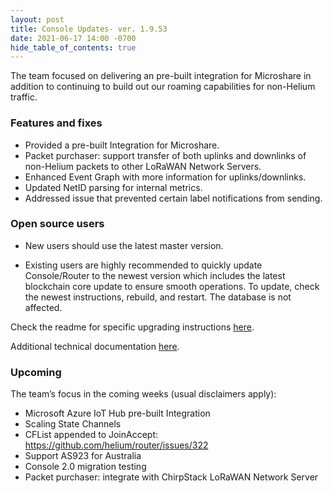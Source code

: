 ```yaml
---
layout: post
title: Console Updates- ver. 1.9.53
date: 2021-06-17 14:00 -0700
hide_table_of_contents: true
---
```


The team focused on delivering an pre-built integration for Microshare in addition to continuing to
build out our roaming capabilities for non-Helium traffic.

<!--truncate-->

### Features and fixes

- Provided a pre-built Integration for Microshare.
- Packet purchaser: support transfer of both uplinks and downlinks of non-Helium packets to other
  LoRaWAN Network Servers.
- Enhanced Event Graph with more information for uplinks/downlinks.
- Updated NetID parsing for internal metrics.
- Addressed issue that prevented certain label notifications from sending.

### Open source users

- New users should use the latest master version.

- Existing users are highly recommended to quickly update Console/Router to the newest version which
  includes the latest blockchain core update to ensure smooth operations. To update, check the
  newest instructions, rebuild, and restart. The database is not affected.

Check the readme for specific upgrading instructions
[here](https://github.com/helium/console#upgrading-your-open-source-consolerouter).

Additional technical documentation
[here](https://docs.helium.com/use-the-network/run-console/#console-setup).

### Upcoming

The team’s focus in the coming weeks (usual disclaimers apply):

- Microsoft Azure IoT Hub pre-built Integration
- Scaling State Channels
- CFList appended to JoinAccept: https://github.com/helium/router/issues/322
- Support AS923 for Australia
- Console 2.0 migration testing
- Packet purchaser: integrate with ChirpStack LoRaWAN Network Server
